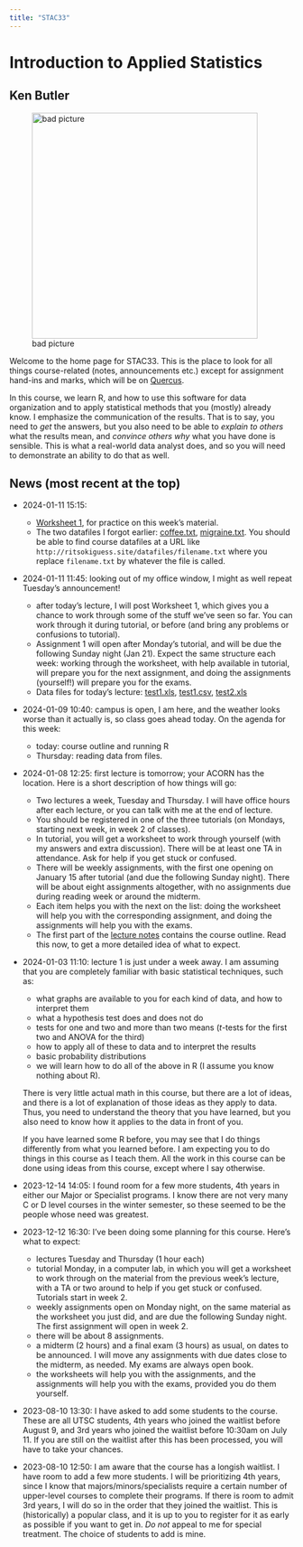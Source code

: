 ```yaml
---
title: "STAC33"
---
```


#  Introduction to Applied Statistics

## Ken Butler

![bad picture](ken.jpg){width=400px}

Welcome to the home page for STAC33. This is the place to look for all things course-related (notes, announcements etc.) except for assignment hand-ins and marks, which will be on [Quercus](http://q.utoronto.ca).

In this course, we learn R, and how to use this software for data organization and to apply statistical methods that you (mostly) already know. I emphasize the communication of the results. That is to say, you need to *get* the answers, but you also need to be able to *explain to others* what the results mean, and *convince others why* what you have done is sensible. This is what a real-world data analyst does, and so you will need to demonstrate an ability to do that as well.


## News (most recent at the top)

- 2024-01-11 15:15: 
  - [Worksheet 1](worksheet_1_c33.html), for practice on this week's material. 
  - The two datafiles I forgot earlier: [coffee.txt](coffee.txt), [migraine.txt](migraine.txt). You should be able to find course datafiles at a URL like `http://ritsokiguess.site/datafiles/filename.txt` where you replace `filename.txt` by whatever the file is called.

- 2024-01-11 11:45: looking out of my office window, I might as well repeat Tuesday's announcement!
  - after today's lecture, I will post Worksheet 1, which gives you a chance to work through some of the stuff we've seen so far. You can work through it during tutorial, or before (and bring any problems or confusions to tutorial).
  - Assignment 1 will open after Monday's tutorial, and will be due the following Sunday night (Jan 21). Expect the same structure each week: working through the worksheet, with help available in tutorial, will prepare you for the next assignment, and doing the assignments (yourself!) will prepare you for the exams.
  - Data files for today's lecture: [test1.xls](test1.xls), [test1.csv](test1.csv), [test2.xls](test2.xls)

- 2024-01-09 10:40: campus is open, I am here, and the weather looks worse than it actually is, so class goes ahead today. On the agenda for this week:
  - today: course outline and running R
  - Thursday: reading data from files.

- 2024-01-08 12:25: first lecture is tomorrow; your ACORN has the location. Here is a short description of how things will go:
  - Two lectures a week, Tuesday and Thursday. I will have office hours after each lecture, or you can talk with me at the end of lecture.
  - You should be registered in one of the three tutorials (on Mondays, starting next week, in week 2 of classes).
  - In tutorial, you will get a worksheet to work through yourself (with my answers and extra discussion). There will be at least one TA in attendance. Ask for help if you get stuck or confused.
  - There will be weekly assignments, with the first one opening on January 15 after tutorial (and due the following Sunday night). There will be about eight assignments altogether, with no assignments due during reading week or around the midterm.
  - Each item helps you with the next on the list: doing the worksheet will help you with the corresponding assignment, and doing the assignments will help you with the exams.
  - The first part of the [lecture notes](https://ritsokiguess.site/STAC33/notes.html) contains the course outline. Read this now, to get a more detailed idea of what to expect.

- 2024-01-03 11:10: lecture 1 is just under a week away. I am assuming that you are completely familiar with basic statistical techniques, such as:
  - what graphs are available to you for each kind of data, and how to interpret them
  - what a hypothesis test does and does not do
  - tests for one and two and more than two means ($t$-tests for the first two and ANOVA for the third)
  - how to apply all of these to data and to interpret the results
  - basic probability distributions
  - we will learn how to do all of the above in R (I assume you know nothing about R).
  
  There is very little actual math in this course, but there are a lot of ideas, and there is a lot of explanation of those ideas as they apply to data. Thus, you need to understand the theory that you have learned, but you also need to know how it applies to the data in front of you.
  
  If you have learned some R before, you may see that I do things differently from what you learned before. I am expecting you to do things in this course as I teach them. All the work in this course can be done using ideas from this course, except where I say otherwise.

- 2023-12-14 14:05: I found room for a few more students, 4th years in either our Major or Specialist programs. I know there are not very many C or D level courses in the winter semester, so these seemed to be the people whose need was greatest.

- 2023-12-12 16:30: I've been doing some planning for this course. Here's what to expect:
  - lectures Tuesday and Thursday (1 hour each)
  - tutorial Monday, in a computer lab, in which you will get a worksheet to work through on the material from the previous week's lecture, with a TA or two around to help if you get stuck or confused. Tutorials start in week 2.
  - weekly assignments open on Monday night, on the same material as the worksheet you just did, and are due the following Sunday night. The first assignment will open in week 2.
  - there will be about 8 assignments.
  - a midterm (2 hours) and a final exam (3 hours) as usual, on dates to be announced. I will move any assignments with due dates close to the midterm, as needed. My exams are always open book.
  - the worksheets will help you with the assignments, and the assignments will help you with the exams, provided you do them yourself.

- 2023-08-10 13:30: I have asked to add some students to the course. These are all UTSC students, 4th years who joined the waitlist before August 9, and 3rd years who joined the waitlist before 10:30am on July 11. If you are still on the waitlist after this has been processed, you will have to take your chances.

- 2023-08-10 12:50: I am aware that the course has a longish waitlist. I have room to add a few more students. I will be prioritizing 4th years, since I know that majors/minors/specialists require a certain number of upper-level courses to complete their programs. If there is room to admit 3rd years, I will do so in the order that they joined the waitlist. This is (historically) a popular class, and it is up to you to register for it as early as possible if you want to get in. *Do not* appeal to me for special treatment. The choice of students to add is mine.

